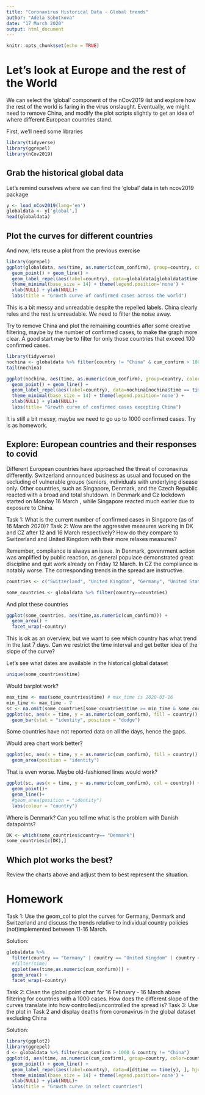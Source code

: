```yaml
---
title: "Coronavirus Historical Data - Global trends"
author: "Adela Sobotkova"
date: "17 March 2020"
output: html_document
---
```


```r
knitr::opts_chunk$set(echo = TRUE)
```

# Let's look at Europe and the rest of the World

We can select the 'global' component of the nCov2019 list and explore how the rest of the world is faring in the virus onslaught. Eventually, we might need to remove China, and modify the plot scripts slightly to get an idea of where different European countries stand. 

First, we'll need some libraries

```r
library(tidyverse)
library(ggrepel)
library(nCov2019)
```

## Grab the historical global data
Let's remind ourselves where we can find the 'global' data in teh ncov2019 package
```r
y <- load_nCov2019(lang='en')
globaldata <- y['global',]
head(globaldata)

```


## Plot the curves for different countries
And now, lets reuse a plot from the previous exercise

```r
library(ggrepel)
ggplot(globaldata, aes(time, as.numeric(cum_confirm), group=country, color=country)) +
  geom_point() + geom_line() +
  geom_label_repel(aes(label=country), data=globaldata[globaldata$time == time(y), ], hjust=0) +
  theme_minimal(base_size = 14) + theme(legend.position='none') +
  xlab(NULL) + ylab(NULL)+
  labs(title = "Growth curve of confirmed cases across the world")
```

This is a bit messy and unreadable despite the repelled labels. China clearly rules and the rest is unreadable. We need to filter the noise away. 

Try to remove China and plot the remaining countries after some creative filtering, maybe by the number of confirmed cases, to make the graph more clear. A good start may be to filter for only those countries that exceed 100 confirmed cases.

```r
library(tidyverse)
nochina <- globaldata %>% filter(country != "China" & cum_confirm > 100) 
tail(nochina)
```

```r
ggplot(nochina, aes(time, as.numeric(cum_confirm), group=country, color=country)) +
  geom_point() + geom_line() +
  geom_label_repel(aes(label=country), data=nochina[nochina$time == time(y), ], hjust=0) +
  theme_minimal(base_size = 14) + theme(legend.position='none') +
  xlab(NULL) + ylab(NULL)+
  labs(title= "Growth curve of confirmed cases excepting China")
```

It is still a bit messy, maybe we need to go up to 1000 confirmed cases. Try is as homework.

## Explore: European countries and their responses to covid

Different European countries have approached the threat of coronavirus differently. Switzerland announced business as usual and focused on the secluding of vulnerable groups (seniors, individuals with underlying disease only. Other countries, such as Singapore, Denmark, and the Czech Republic reacted with a broad and total shutdown. In Denmark and Cz lockdown started on Monday 16 March , while Singapore reacted much earlier due to exposure to China. 

Task 1: What is the current number of confirmed cases in Singapore (as of 16 March 2020)? 
Task 2: Wow are the aggressive measures working in DK and CZ after 12 and 16 March respectively? How do they compare to Switzerland and United Kingdom with their more relaxes measures?

Remember, compliance is always an issue. In Denmark, govenrment action was amplified by public reaction, as general populace demonstrated great discipline and quit work already on Friday 12 March. In CZ the compliance is notably worse. The corresponding trends in the spread are instructive.


```r
countries <- c("Switzerland", "United Kingdom", "Germany", "United States", "Denmark", "Czech Republic")

some_countries <- globaldata %>% filter(country==countries)

```

And plot these countries
```r
ggplot(some_countries, aes(time,as.numeric(cum_confirm))) + 
  geom_area() +
  facet_wrap(~country)
```

This is ok as an overview, but we want to see which country has what trend in the last 7 days. Can we restrict the time interval and get better idea of the slope of the curve?


Let's see what dates are available in the historical global dataset
```r
unique(some_countries$time)
```

Would barplot work?

```r
max_time <- max(some_countries$time) # max_time is 2020-03-16
min_time <- max_time - 7
sc <- na.omit(some_countries[some_countries$time >= min_time & some_countries$time <= max_time,]) 
ggplot(sc, aes(x = time, y = as.numeric(cum_confirm), fill = country)) + 
  geom_bar(stat = "identity", position = "dodge")
```

Some countries have not reported data on all the days, hence the gaps.

Would area chart work better?

```r
ggplot(sc, aes(x = time, y = as.numeric(cum_confirm), fill = country)) + 
  geom_area(position = "identity")
```
That is even worse. Maybe old-fashioned lines would work?

```r
ggplot(sc, aes(x = time, y = as.numeric(cum_confirm), col = country)) + 
  geom_point()+
  geom_line()+
  #geom_area(position = "identity")
  labs(colour = "country")
```

Where is Denmark? Can you tell me what is the problem with Danish datapoints?

```r
DK <- which(some_countries$country== "Denmark")
some_countries[c(DK),]
```



## Which plot works the best?

Review the charts above and adjust them to best represent the situation. 

 

# Homework
Task 1: Use the geom_col to plot the curves for Germany, Denmark and Switzerland and discuss the trends relative to individual country policies (not)implemented between 11-16 March.

Solution:

```r
globaldata %>% 
  filter(country == "Germany" | country == "United Kingdom" | country == "Denmark" | country == "Switzerland") %>% 
  #filter(time)
  ggplot(aes(time,as.numeric(cum_confirm))) + 
  geom_area() +
  facet_wrap(~country)


```

Task 2: Clean the global point chart for 16 February - 16 March above filtering for countries with a 1000 cases. How does the different slope of the curves translate into how controlled/uncontrolled the spread is?
Task 3: Use the plot in Task 2 and display deaths from coronavirus in the global dataset excluding China 

Solution:

```r
library(ggplot2)
library(ggrepel)
d <- globaldata %>% filter(cum_confirm > 1000 & country != "China")
ggplot(d, aes(time, as.numeric(cum_confirm), group=country, color=country)) +
  geom_point() + geom_line() +
  geom_label_repel(aes(label=country), data=d[d$time == time(y), ], hjust=0) +
  theme_minimal(base_size = 14) + theme(legend.position='none') +
  xlab(NULL) + ylab(NULL)+
  labs(title = "Growth curve in select countries")
```
